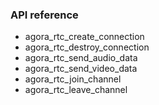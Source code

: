 <PlatformWrapper platform="linux-c">

### API reference

- <Link to="{{Global.IOT_SDK_API_REF_LNX_C}}/agora__rtc__api_8h.html#adef869ae47e2f1c194af611b57d06394">agora_rtc_create_connection</Link>

- <Link to="{{Global.IOT_SDK_API_REF_LNX_C}}/agora__rtc__api_8h.html#ac58d42a331c45233d81085fc13defcaf">agora_rtc_destroy_connection</Link>

- <Link to="{{Global.IOT_SDK_API_REF_LNX_C}}/agora__rtc__api_8h.html#a0a00045d34a87e7a3798c6c906f9e197">agora_rtc_send_audio_data</Link>

- <Link to="{{Global.IOT_SDK_API_REF_LNX_C}}/agora__rtc__api_8h.html#a05973c4f32a5eb480e52b4f566601bf5">agora_rtc_send_video_data</Link>

- <Link to="{{Global.IOT_SDK_API_REF_LNX_C}}/agora__rtc__api_8h.html#a6c29ff27f04623526a164cf6e5dcd738">agora_rtc_join_channel</Link>

- <Link to="{{Global.IOT_SDK_API_REF_LNX_C}}/agora__rtc__api_8h.html#a939878648ce563ef4041da892d478f8b">agora_rtc_leave_channel</Link>



</PlatformWrapper>